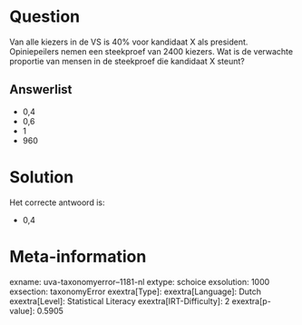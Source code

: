 Question
========

Van alle kiezers in de VS is 40% voor kandidaat X als president.
Opiniepeilers nemen een steekproef van 2400 kiezers. Wat is de verwachte
proportie van mensen in de steekproef die kandidaat X steunt?

Answerlist
----------

* 0,4
* 0,6
* 1
* 960

Solution
========

Het correcte antwoord is: 

* 0,4

Meta-information
================
exname: uva-taxonomyerror--1181-nl
extype: schoice
exsolution: 1000
exsection: taxonomyError 
exextra[Type]: 
exextra[Language]: Dutch
exextra[Level]: Statistical Literacy
exextra[IRT-Difficulty]: 2
exextra[p-value]: 0.5905

